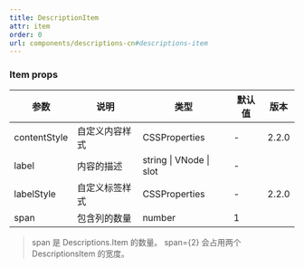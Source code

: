 ```yaml
---
title: DescriptionItem
attr: item
order: 0
url: components/descriptions-cn#descriptions-item
---
```


### Item props

| 参数         | 说明           | 类型                    | 默认值 | 版本  |
| ------------ | -------------- | ----------------------- | ------ | ----- |
| contentStyle | 自定义内容样式 | CSSProperties           | -      | 2.2.0 |
| label        | 内容的描述     | string \| VNode \| slot | -      |       |
| labelStyle   | 自定义标签样式 | CSSProperties           | -      | 2.2.0 |
| span         | 包含列的数量   | number                  | 1      |       |

> span 是 Descriptions.Item 的数量。 span={2} 会占用两个 DescriptionsItem 的宽度。
